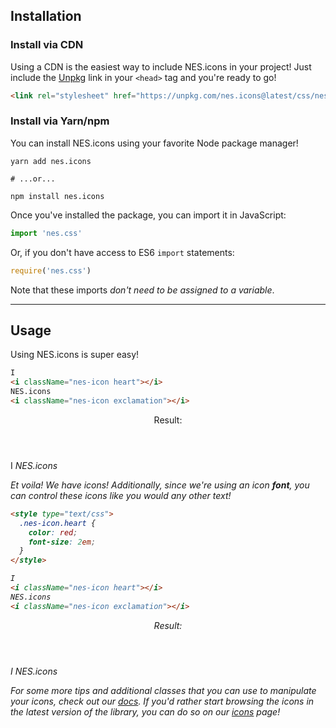 ## Installation

### Install via CDN

Using a CDN is the easiest way to include NES.icons in your project! Just include the [Unpkg][unpkg] link in your `<head>` tag and you're ready to go!

```html
<link rel="stylesheet" href="https://unpkg.com/nes.icons@latest/css/nes-icons.css">
```

### Install via Yarn/npm

You can install NES.icons using your favorite Node package manager!

```shell
yarn add nes.icons

# ...or...

npm install nes.icons
```

Once you've installed the package, you can import it in JavaScript:

```js
import 'nes.css'
```

Or, if you don't have access to ES6 `import` statements:

```js
require('nes.css')
```

Note that these imports *don't need to be assigned to a variable*.

---

## Usage

Using NES.icons is super easy!

```html
I
<i className="nes-icon heart"></i>
NES.icons
<i className="nes-icon exclamation"></i>
```

<div className="nes-container is-rounded with-title">
  <header className="title">
    Result:
  </header>

  <div
    style={{
      fontSize: '3em',
      textAlign: 'center',
    }}>
    I <i className="nes-icon heart" /> NES.icons <i className="nes-icon exclamation" />
  </div>
</div>

Et voila! We have icons! Additionally, since we're using an icon **font**, you can control these icons like you would any other text!

```html
<style type="text/css">
  .nes-icon.heart {
    color: red;
    font-size: 2em;
  }
</style>

I
<i className="nes-icon heart"></i>
NES.icons
<i className="nes-icon exclamation"></i>
```

<div className="nes-container is-rounded with-title">
  <header className="title">
    Result:
  </header>

  <div
    style={{
      fontSize: '3em',
      textAlign: 'center',
    }}>
    I <i className="nes-icon heart" style={{ color: 'red', fontSize: '2em' }} /> NES.icons <i className="nes-icon exclamation" />
  </div>
</div>

For some more tips and additional classes that you can use to manipulate your icons, check out our [docs][docs]. If you'd rather start browsing the icons in the latest version of the library, you can do so on our [icons][icons] page!





[docs]: /docs
[icons]: /icons
[unpkg]: https://unpkg.com/
